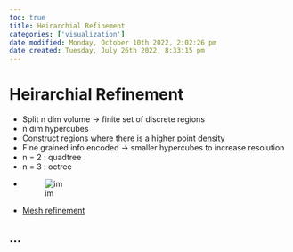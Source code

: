 ```yaml
---
toc: true
title: Heirarchial Refinement
categories: ['visualization']
date modified: Monday, October 10th 2022, 2:02:26 pm
date created: Tuesday, July 26th 2022, 8:33:15 pm
---
```


# Heirarchial Refinement
- Split n dim volume -> finite set of discrete regions
- n dim hypercubes
- Construct regions where there is a higher point [density](Density.qmd)
- Fine grained info encoded -> smaller hypercubes to increase resolution
- n = 2 : quadtree
- n = 3 : octree
- ![im](images/Pasted%20image%2020220316000739.png)
- [Mesh refinement](Mesh%20refinement.qmd)

## …



